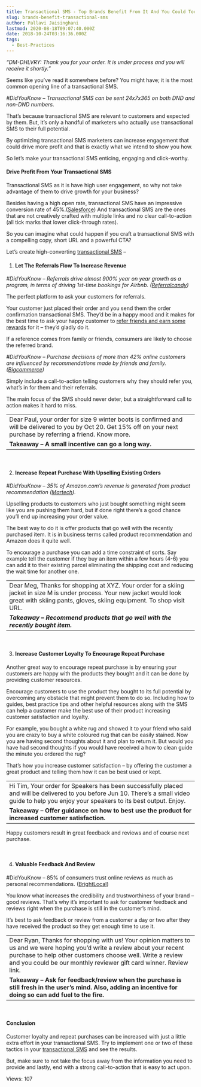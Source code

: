 ```yaml
---
title: Transactional SMS - Top Brands Benefit From It And You Could Too
slug: brands-benefit-transactional-sms
author: Pallavi Jaisinghani
lastmod: 2020-08-18T09:07:40.000Z
date: 2018-10-24T03:16:36.000Z
tags:
  - Best-Practices
---
```


*“DM-DHLVRY: Thank you for your order. It is under process and you will receive it shortly.”*


Seems like you’ve read it somewhere before? You might have; it is the most common opening line of a transactional SMS.


*#DidYouKnow – Transactional SMS can be sent 24x7x365 on both DND and non-DND numbers.*


That’s because transactional SMS are relevant to customers and expected by them. But, it’s only a handful of marketers who actually use transactional SMS to their full potential.


By optimizing transactional SMS marketers can increase engagement that could drive more profit and that is exactly what we intend to show you how.


So let’s make your transactional SMS enticing, engaging and click-worthy.


#### **Drive Profit From Your Transactional SMS**


Transactional SMS as it is have high user engagement, so why not take advantage of them to drive growth for your business?


Besides having a high open rate, transactional SMS have an impressive conversion rate of 45%.([Salesforce](https://www.salesforce.com/blog/2016/11/sms-marketing.html)) And transactional SMS are the ones that are not creatively crafted with multiple links and no clear call-to-action (all tick marks that lower click-through rates).


So you can imagine what could happen if you craft a transactional SMS with a compelling copy, short URL and a powerful CTA?


Let’s create high-converting [transactional SMS](https://msg91.com/transactional-sms/?utm_source=blog&utm_medium=int&utm_campaign=transactionalsms) –


1. #### **Let The Referrals Flow To Increase Revenue**


*#DidYouKnow – Referrals drive almost 900% year on year growth as a program, in terms of driving 1st-time bookings for Airbnb. (*[*Referralcandy*](https://www.referralcandy.com/blog/airbnb-referral-program/)*)*


The perfect platform to ask your customers for referrals.


Your customer just placed their order and you send them the order confirmation transactional SMS. They’d be in a happy mood and it makes for the best time to ask your happy customer to [refer friends and earn some rewards](https://msg91.com/partner-program/?utm_source=blog&utm_medium=int&utm_campaign=transactionalsms) for it – they’d gladly do it.


If a reference comes from family or friends, consumers are likely to choose the referred brand.


*#DidYouKnow – Purchase decisions of more than 42% online customers are influenced by recommendations made by friends and family. (*[*Bigcommerce*](https://www.bigcommerce.com/blog/ecommerce-trends/)*)*


Simply include a call-to-action telling customers why they should refer you, what’s in for them and their referrals. 


The main focus of the SMS should never deter, but a straightforward call to action makes it hard to miss.




|  |
| --- |
| Dear Paul, your order for size 9 winter boots is confirmed and will be delivered to you by Oct 20. Get 15% off on your next purchase by referring a friend. Know more.
**Takeaway – A small incentive can go a long way.** |


 


2. ####  **Increase Repeat Purchase With Upselling Existing Orders**


*#DidYouKnow – 35% of Amazon.com’s revenue is generated from product recommendation (*[*Martech*](https://martechtoday.com/roi-recommendation-engines-marketing-205787)*).*


Upselling products to customers who just bought something might seem like you are pushing them hard, but if done right there’s a good chance you’ll end up increasing your order value.


The best way to do it is offer products that go well with the recently purchased item. It is in business terms called product recommendation and Amazon does it quite well.


To encourage a purchase you can add a time constraint of sorts. Say example tell the customer if they buy an item within a few hours (4-6) you can add it to their existing parcel eliminating the shipping cost and reducing the wait time for another one.




|  |
| --- |
| Dear Meg, Thanks for shopping at XYZ. Your order for a skiing jacket in size M is under process. Your new jacket would look great with skiing pants, gloves, skiing equipment. To shop visit URL.
***Takeaway – Recommend products that go well with the recently bought item.*** |


 


3. ####  **Increase Customer Loyalty To Encourage Repeat Purchase**


Another great way to encourage repeat purchase is by ensuring your customers are happy with the products they bought and it can be done by providing customer resources.


Encourage customers to use the product they bought to its full potential by overcoming any obstacle that might prevent them to do so. Including how to guides, best practice tips and other helpful resources along with the SMS can help a customer make the best use of their product increasing customer satisfaction and loyalty.


For example, you bought a white rug and showed it to your friend who said you are crazy to buy a white coloured rug that can be easily stained. Now you are having second thoughts about it and plan to return it. But would you have had second thoughts if you would have received a how to clean guide the minute you ordered the rug?


That’s how you increase customer satisfaction – by offering the customer a great product and telling them how it can be best used or kept.




|  |
| --- |
| Hi Tim, Your order for Speakers has been successfully placed and will be delivered to you before Jun 10. There’s a small video guide to help you enjoy your speakers to its best output. Enjoy.
**Takeaway – Offer guidance on how to best use the product for increased customer satisfaction.** |


Happy customers result in great feedback and reviews and of course next purchase.


 


4. ####  **Valuable Feedback And Review**


#DidYouKnow – 85% of consumers trust online reviews as much as personal recommendations. ([BrightLocal](https://www.brightlocal.com/learn/local-consumer-review-survey/))


You know what increases the credibility and trustworthiness of your brand – good reviews. That’s why it’s important to ask for customer feedback and reviews right when the purchase is still in the customer’s mind.


It’s best to ask feedback or review from a customer a day or two after they have received the product so they get enough time to use it.




|  |
| --- |
| Dear Ryan, Thanks for shopping with us! Your opinion matters to us and we were hoping you’d write a review about your recent purchase to help other customers choose well. Write a review and you could be our monthly reviewer gift card winner. Review link.
**Takeaway – Ask for feedback/review when the purchase is still fresh in the user’s mind. Also, adding an incentive for doing so can add fuel to the fire.** |


 


#### **Conclusion**


Customer loyalty and repeat purchases can be increased with just a little extra effort in your transactional SMS. Try to implement one or two of these tactics in your [transactional SMS](https://msg91.com/transactional-sms/?utm_source=blog&utm_medium=int&utm_campaign=transactionalsms) and see the results.


But, make sure to not take the focus away from the information you need to provide and lastly, end with a strong call-to-action that is easy to act upon.  


 Views: 107


